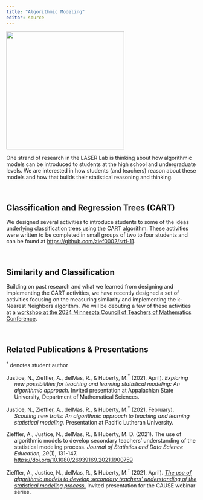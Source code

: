 ```yaml
---
title: "Algorithmic Modeling"
editor: source
---
```


![](/img/tree.png){fig-align="center" width="312"}

One strand of research in the LASER Lab is thinking about how algorithmic models can be introduced to students at the high school and undergraduate levels. We are interested in how students (and teachers) reason about these models and how that builds their statistical reasoning and thinking.

<br />

## Classification and Regression Trees (CART)

We designed several activities to introduce students to some of the ideas underlying classification trees using the CART algorithm. These activities were written to be completed in small groups of two to four students and can be found at <https://github.com/zief0002/srtl-11>.

<br />

## Similarity and Classification

Building on past research and what we learned from designing and implementing the CART activities, we have recently designed a set of activities focusing on the measuring similarity and implementing the k-Nearest Neighbors algorithm. We will be debuting a few of these activities at a [workshop at the 2024 Minnesota Council of Teachers of Mathematics Conference](https://laser-umn.github.io/sessions/knn-classification.html).

<br />

## Related Publications & Presentations

$^\dagger$ denotes student author

::: hanging-indent
Justice, N., Zieffler, A., delMas, R., & Huberty, M.$^\dagger$ (2021, April). *Exploring new possibilities for teaching and learning statistical modeling: An algorithmic approach.* Invited presentation at Appalachian State University, Department of Mathematical Sciences.

Justice, N., Zieffler, A., delMas, R., & Huberty, M.$^\dagger$ (2021, February). *Scouting new trails: An algorithmic approach to teaching and learning statistical modeling.* Presentation at Pacific Lutheran University.

Zieffler, A., Justice, N., delMas, R., & Huberty, M. D. (2021). The use of algorithmic models to develop secondary teachers' understanding of the statistical modeling process. *Journal of Statistics and Data Science Education*, *29*(1), 131-147. <https://doi.org/10.1080/26939169.2021.1900759>

Zieffler, A., Justice, N., delMas, R., & Huberty, M.$^\dagger$ (2021, April). [*The use of algorithmic models to develop secondary teachers' understanding of the statistical modeling process.*](https://www.causeweb.org/cause/webinar/jsdse/2021-04) Invited presentation for the CAUSE webinar series.
:::
